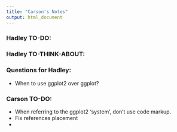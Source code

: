 ---
title: "Carson's Notes"
output: html_document
---

### Hadley TO-DO:

### Hadley TO-THINK-ABOUT:

### Questions for Hadley:

* When to use ggplot2 over ggplot?

### Carson TO-DO:

* When referring to the ggplot2 'system', don't use code markup.
* Fix references placement
* 